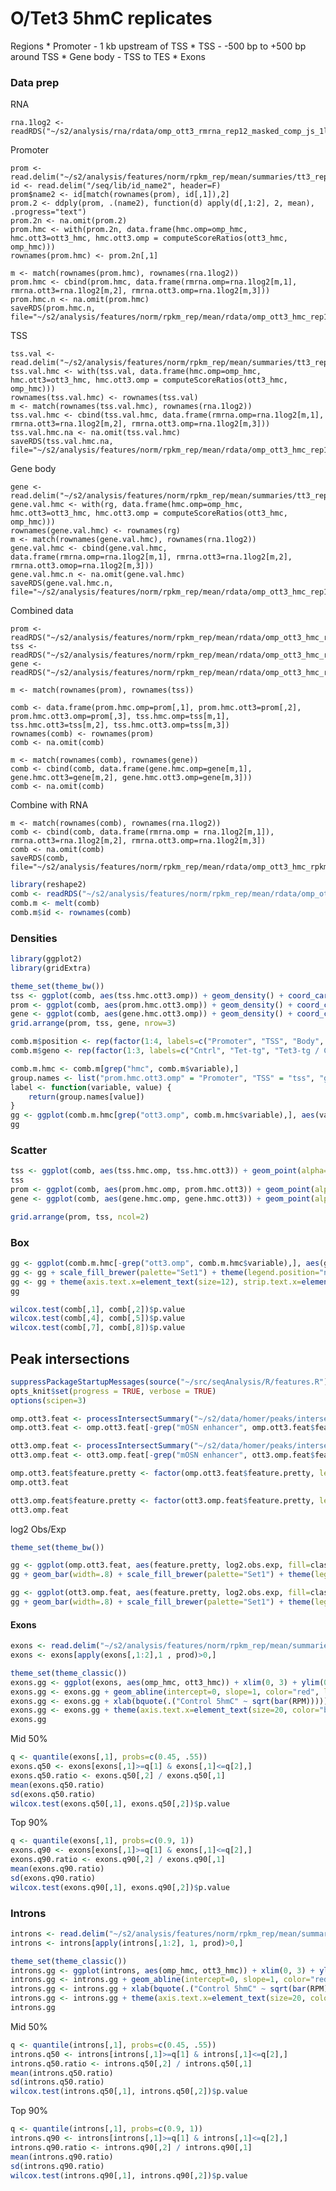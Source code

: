 O/Tet3 5hmC replicates
========================================================

Regions
  * Promoter - 1 kb upstream of TSS
  * TSS - -500 bp to +500 bp around TSS
  * Gene body - TSS to TES
  * Exons
  
### Data prep

RNA
```
rna.1log2 <- readRDS("~/s2/analysis/rna/rdata/omp_ott3_rmrna_rep12_masked_comp_js_1log2.rds")
```
Promoter
```
prom <- read.delim("~/s2/analysis/features/norm/rpkm_rep/mean/summaries/tt3_rep_Refgene_1kb_up_chr_sqrt")
id <- read.delim("/seq/lib/id_name2", header=F)
prom$name2 <- id[match(rownames(prom), id[,1]),2]
prom.2 <- ddply(prom, .(name2), function(d) apply(d[,1:2], 2, mean), .progress="text")
prom.2n <- na.omit(prom.2)
prom.hmc <- with(prom.2n, data.frame(hmc.omp=omp_hmc, hmc.ott3=ott3_hmc, hmc.ott3.omp = computeScoreRatios(ott3_hmc, omp_hmc)))
rownames(prom.hmc) <- prom.2n[,1]

m <- match(rownames(prom.hmc), rownames(rna.1log2))
prom.hmc <- cbind(prom.hmc, data.frame(rmrna.omp=rna.1log2[m,1], rmrna.ott3=rna.1log2[m,2], rmrna.ott3.omp=rna.1log2[m,3]))
prom.hmc.n <- na.omit(prom.hmc)
saveRDS(prom.hmc.n, file="~/s2/analysis/features/norm/rpkm_rep/mean/rdata/omp_ott3_hmc_rep12_Refgene_1kb_up_chr_sqrt_omp_ott3_rmrna.rds")
```

TSS
```
tss.val <- read.delim("~/s2/analysis/features/norm/rpkm_rep/mean/summaries/tt3_rep_refgene_-500bpTSS+500bp_chr_sqrt")
tss.val.hmc <- with(tss.val, data.frame(hmc.omp=omp_hmc, hmc.ott3=ott3_hmc, hmc.ott3.omp = computeScoreRatios(ott3_hmc, omp_hmc)))
rownames(tss.val.hmc) <- rownames(tss.val)
m <- match(rownames(tss.val.hmc), rownames(rna.1log2))
tss.val.hmc <- cbind(tss.val.hmc, data.frame(rmrna.omp=rna.1log2[m,1], rmrna.ott3=rna.1log2[m,2], rmrna.ott3.omp=rna.1log2[m,3]))
tss.val.hmc.na <- na.omit(tss.val.hmc)
saveRDS(tss.val.hmc.na, file="~/s2/analysis/features/norm/rpkm_rep/mean/rdata/omp_ott3_hmc_rep12_refgene_m500bpTSSp500bp_omp_ott3_rmrna.rds")
```

Gene body
```
gene <- read.delim("~/s2/analysis/features/norm/rpkm_rep/mean/summaries/tt3_rep_refgene_chr_sqrt")
gene.val.hmc <- with(rg, data.frame(hmc.omp=omp_hmc, hmc.ott3=ott3_hmc, hmc.ott3.omp = computeScoreRatios(ott3_hmc, omp_hmc)))
rownames(gene.val.hmc) <- rownames(rg)
m <- match(rownames(gene.val.hmc), rownames(rna.1log2))
gene.val.hmc <- cbind(gene.val.hmc, data.frame(rmrna.omp=rna.1log2[m,1], rmrna.ott3=rna.1log2[m,2], rmrna.ott3.omop=rna.1log2[m,3]))
gene.val.hmc.n <- na.omit(gene.val.hmc)
saveRDS(gene.val.hmc.n, file="~/s2/analysis/features/norm/rpkm_rep/mean/rdata/omp_ott3_hmc_rep12_refgene_chr_sqrt_omp_ott3_rmrna.rds")
```


Combined data
```
prom <- readRDS("~/s2/analysis/features/norm/rpkm_rep/mean/rdata/omp_ott3_hmc_rep12_Refgene_1kb_up_chr_sqrt_omp_ott3_rmrna.rds")
tss <- readRDS("~/s2/analysis/features/norm/rpkm_rep/mean/rdata/omp_ott3_hmc_rep12_refgene_m500bpTSSp500bp_omp_ott3_rmrna.rds")
gene <- readRDS("~/s2/analysis/features/norm/rpkm_rep/mean/rdata/omp_ott3_hmc_rep12_refgene_chr_sqrt_omp_ott3_rmrna.rds")

m <- match(rownames(prom), rownames(tss))

comb <- data.frame(prom.hmc.omp=prom[,1], prom.hmc.ott3=prom[,2], prom.hmc.ott3.omp=prom[,3], tss.hmc.omp=tss[m,1], tss.hmc.ott3=tss[m,2], tss.hmc.ott3.omp=tss[m,3])
rownames(comb) <- rownames(prom)
comb <- na.omit(comb)

m <- match(rownames(comb), rownames(gene))
comb <- cbind(comb, data.frame(gene.hmc.omp=gene[m,1], gene.hmc.ott3=gene[m,2], gene.hmc.ott3.omp=gene[m,3]))
comb <- na.omit(comb)
```

Combine with RNA
```
m <- match(rownames(comb), rownames(rna.1log2))
comb <- cbind(comb, data.frame(rmrna.omp = rna.1log2[m,1]), rmrna.ott3=rna.1log2[m,2], rmrna.ott3.omp=rna.1log2[m,3])
comb <- na.omit(comb)
saveRDS(comb, file="~/s2/analysis/features/norm/rpkm_rep/mean/rdata/omp_ott3_hmc_rpkm_rep_prom_tss_body_sqrt_omp_ott3_rmrna_rep.rds")
```

```r
library(reshape2)
comb <- readRDS("~/s2/analysis/features/norm/rpkm_rep/mean/rdata/omp_ott3_hmc_rpkm_rep_prom_tss_body_sqrt_omp_ott3_rmrna_rep.rds")
comb.m <- melt(comb)
comb.m$id <- rownames(comb)
```

### Densities

```r
library(ggplot2)
library(gridExtra)
```

```r
theme_set(theme_bw())
tss <- ggplot(comb, aes(tss.hmc.ott3.omp)) + geom_density() + coord_cartesian(xlim=c(-.5, .5)) + xlab("")
prom <- ggplot(comb, aes(prom.hmc.ott3.omp)) + geom_density() + coord_cartesian(xlim=c(-.5, .5))
gene <- ggplot(comb, aes(gene.hmc.ott3.omp)) + geom_density() + coord_cartesian(xlim=c(-.5, .5))
grid.arrange(prom, tss, gene, nrow=3)
```


```r
comb.m$position <- rep(factor(1:4, labels=c("Promoter", "TSS", "Body", "RNA")), each=3*nrow(comb))
comb.m$geno <- rep(factor(1:3, labels=c("Cntrl", "Tet-tg", "Tet3-tg / Cntrl")), each=nrow(comb))
```

```r
comb.m.hmc <- comb.m[grep("hmc", comb.m$variable),]
group.names <- list("prom.hmc.ott3.omp" = "Promoter", "TSS" = "tss", "gene.hmc.ott3.omp" = "Body", "rmrna.ott3.omp" = "RNA")
label <- function(variable, value) {
    return(group.names[value])
}
gg <- ggplot(comb.m.hmc[grep("ott3.omp", comb.m.hmc$variable),], aes(value)) + geom_density() + facet_grid(variable~.) + coord_cartesian(xlim=c(-.5, .5)) + xlab("log2(mean Tet3-tg / control 5hmC)")
gg
```


### Scatter

```r
tss <- ggplot(comb, aes(tss.hmc.omp, tss.hmc.ott3)) + geom_point(alpha=I(1/10)) + coord_cartesian(xlim=c(0,2), ylim=c(0,2)) + xlab(bquote(.("Control 5hmC" ~ sqrt(bar(RPM))))) + ylab(bquote(.("Tet3-tg 5hmC" ~ sqrt(bar(RPM))))) + labs(title="TSS")
tss
prom <- ggplot(comb, aes(prom.hmc.omp, prom.hmc.ott3)) + geom_point(alpha=I(1/10)) + coord_cartesian(xlim=c(0,2), ylim=c(0,2)) + xlab(bquote(.("Control 5hmC" ~ sqrt(bar(RPM))))) + ylab(bquote(.("Tet3-tg 5hmC" ~ sqrt(bar(RPM))))) + labs(title="Promoter")
gene <- ggplot(comb, aes(gene.hmc.omp, gene.hmc.ott3)) + geom_point(alpha=I(1/10)) + coord_cartesian(xlim=c(0,2), ylim=c(0,2))

grid.arrange(prom, tss, ncol=2)
```


### Box
```r

gg <- ggplot(comb.m.hmc[-grep("ott3.omp", comb.m.hmc$variable),], aes(geno, value, fill=geno)) + geom_boxplot() + facet_grid(.~position) + coord_cartesian(ylim=c(0, 3))
gg <- gg + scale_fill_brewer(palette="Set1") + theme(legend.position="none") + xlab("") + ylab(bquote(.("5hmC" ~ sqrt(bar(RPM)))))
gg <- gg + theme(axis.text.x=element_text(size=12), strip.text.x=element_text(size=12, face="bold")) 
gg
```

```r
wilcox.test(comb[,1], comb[,2])$p.value
wilcox.test(comb[,4], comb[,5])$p.value
wilcox.test(comb[,7], comb[,8])$p.value
```


Peak intersections
-------------------


```r
suppressPackageStartupMessages(source("~/src/seqAnalysis/R/features.R"))
opts_knit$set(progress = TRUE, verbose = TRUE)
options(scipen=3)
```

```r

omp.ott3.feat <- processIntersectSummary("~/s2/data/homer/peaks/intersections/tt3/omp_hmc_gc_input_ott3_1_hmc_gc_size500_F3_inter50_omp_hmc_rep2_r1_gc_input_ott3_hmc_rep2_r1_gc_size500_F3.bed/summary")
omp.ott3.feat <- omp.ott3.feat[-grep("mOSN enhancer", omp.ott3.feat$feature.pretty),]
```

```r
ott3.omp.feat <- processIntersectSummary("~/s2/data/homer/peaks/intersections/tt3/ott3_hmc_rep1_r1_gc_input_omp_hmc_gc_size500_F3_inter50_ott3_hmc_rep2_r1_gc_input_omp_hmc_rep2_r1_gc_size500_F3.bed/summary")
ott3.omp.feat <- ott3.omp.feat[-grep("mOSN enhancer", ott3.omp.feat$feature.pretty),]
```

```r
omp.ott3.feat$feature.pretty <- factor(omp.ott3.feat$feature.pretty, levels=levels(omp.ott3.feat$feature.pretty)[length(levels(omp.ott3.feat$feature.pretty)):1])
omp.ott3.feat
```

```r
ott3.omp.feat$feature.pretty <- factor(ott3.omp.feat$feature.pretty, levels=levels(ott3.omp.feat$feature.pretty)[length(levels(ott3.omp.feat$feature.pretty)):1])
ott3.omp.feat
```

log2 Obs/Exp
```r
theme_set(theme_bw())

gg <- ggplot(omp.ott3.feat, aes(feature.pretty, log2.obs.exp, fill=class))
gg + geom_bar(width=.8) + scale_fill_brewer(palette="Set1") + theme(legend.position="none") + xlab("") + coord_flip(ylim=c(-2.5, 2)) + ylab("log2 observed / expected") + geom_hline(yintercept=0)
```

```r
gg <- ggplot(ott3.omp.feat, aes(feature.pretty, log2.obs.exp, fill=class))
gg + geom_bar(width=.8) + scale_fill_brewer(palette="Set1") + theme(legend.position="none") + xlab("") + coord_flip(ylim=c(-2, 4)) + ylab("log2 observed / expected") + geom_hline(yintercept=0)
```

#### Exons
```r
exons <- read.delim("~/s2/analysis/features/norm/rpkm_rep/mean/summaries/tt3_rep_Refgene_exons_split2_chr_sqrt")
exons <- exons[apply(exons[,1:2],1 , prod)>0,]
```

```r
theme_set(theme_classic())
exons.gg <- ggplot(exons, aes(omp_hmc, ott3_hmc)) + xlim(0, 3) + ylim(0, 3) + stat_density2d(geom="tile", aes(fill=..density..), contour=F) + scale_fill_gradient(low="white", high="black", limits=c(0, 1))
exons.gg <- exons.gg + geom_abline(intercept=0, slope=1, color="red", linetype=2) + stat_smooth(data=exons[apply(exons[,1:2], 1, prod)>0,], se=FALSE, size=1, full_range=F)
exons.gg <- exons.gg + xlab(bquote(.("Control 5hmC" ~ sqrt(bar(RPM))))) + ylab(bquote(.("Tet3-tg 5hmC" ~ sqrt(bar(RPM)))))
exons.gg <- exons.gg + theme(axis.text.x=element_text(size=20, color="black"), axis.text.y=element_text(size=20, color="black"), axis.title.x=element_text(size=24), axis.title.y=element_text(size=24), legend.position="none") 
exons.gg
```

Mid 50%
```r
q <- quantile(exons[,1], probs=c(0.45, .55))
exons.q50 <- exons[exons[,1]>=q[1] & exons[,1]<=q[2],]
exons.q50.ratio <- exons.q50[,2] / exons.q50[,1]
mean(exons.q50.ratio)
sd(exons.q50.ratio)
wilcox.test(exons.q50[,1], exons.q50[,2])$p.value
```

Top 90%
```r
q <- quantile(exons[,1], probs=c(0.9, 1))
exons.q90 <- exons[exons[,1]>=q[1] & exons[,1]<=q[2],]
exons.q90.ratio <- exons.q90[,2] / exons.q90[,1]
mean(exons.q90.ratio)
sd(exons.q90.ratio)
wilcox.test(exons.q90[,1], exons.q90[,2])$p.value
```

### Introns
```r
introns <- read.delim("~/s2/analysis/features/norm/rpkm_rep/mean/summaries/tt3_rep_Refgene_intron_chr_sqrt")
introns <- introns[apply(introns[,1:2], 1, prod)>0,]
```

```r
theme_set(theme_classic())
introns.gg <- ggplot(introns, aes(omp_hmc, ott3_hmc)) + xlim(0, 3) + ylim(0, 3) + stat_density2d(geom="tile", aes(fill=..density..), contour=F) + scale_fill_gradient(low="white", high="black", limits=c(0, 2.2))
introns.gg <- introns.gg + geom_abline(intercept=0, slope=1, color="red", linetype=2) + stat_smooth(data=introns[apply(introns[,1:2], 1, prod)>0,], se=FALSE, size=1, formula=y~s(x, bs="cs"))
introns.gg <- introns.gg + xlab(bquote(.("Control 5hmC" ~ sqrt(bar(RPM))))) + ylab(bquote(.("Tet3-tg 5hmC" ~ sqrt(bar(RPM)))))
introns.gg <- introns.gg + theme(axis.text.x=element_text(size=20, color="black"), axis.text.y=element_text(size=20, color="black"), axis.title.x=element_text(size=24), axis.title.y=element_text(size=24), legend.position="none")
introns.gg
```

Mid 50%
```r
q <- quantile(introns[,1], probs=c(0.45, .55))
introns.q50 <- introns[introns[,1]>=q[1] & introns[,1]<=q[2],]
introns.q50.ratio <- introns.q50[,2] / introns.q50[,1]
mean(introns.q50.ratio)
sd(introns.q50.ratio)
wilcox.test(introns.q50[,1], introns.q50[,2])$p.value
```

Top 90%
```r
q <- quantile(introns[,1], probs=c(0.9, 1))
introns.q90 <- introns[introns[,1]>=q[1] & introns[,1]<=q[2],]
introns.q90.ratio <- introns.q90[,2] / introns.q90[,1]
mean(introns.q90.ratio)
sd(introns.q90.ratio)
wilcox.test(introns.q90[,1], introns.q90[,2])$p.value
```


